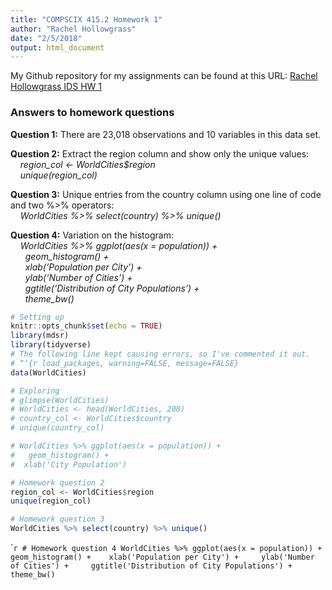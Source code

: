 ```yaml
---
title: "COMPSCIX 415.2 Homework 1"
author: "Rachel Hollowgrass"
date: "2/5/2018"
output: html_document
---
```


My Github repository for my assignments can be found at this URL: [Rachel Hollowgrass IDS HW 1](https://github.com/rachelhollowgrass/ids-hw-1)

### Answers to homework questions
**Question 1:** There are 23,018 observations and 10 variables in this data set.  
  
**Question 2:** Extract the region column and show only the unique values:  
    *region_col <- WorldCities$region*  
    *unique(region_col)*

**Question 3:** Unique entries from the country column using one line of code and two %>% operators:  
    *WorldCities %>% select(country) %>% unique()*  

**Question 4:** Variation on the histogram:  
    *WorldCities %>% ggplot(aes(x = population)) +*  
      *geom_histogram() +*  
      *xlab('Population per City') +*   
      *ylab('Number of Cities') +*  
      *ggtitle('Distribution of City Populations') +*  
      *theme_bw()*  


```r
# Setting up
knitr::opts_chunk$set(echo = TRUE)
library(mdsr)
library(tidyverse)
# The following line kept causing errors, so I've commented it out.
# “‘{r load_packages, warning=FALSE, message=FALSE}
data(WorldCities)
```

``` r
# Exploring
# glimpse(WorldCities)
# WorldCities <- head(WorldCities, 200)
# country_col <- WorldCities$country
# unique(country_col)

# WorldCities %>% ggplot(aes(x = population)) + 
#   geom_histogram() +
#  xlab('City Population')


````

```` r
# Homework question 2
region_col <- WorldCities$region
unique(region_col)
````

```` r
# Homework question 3
WorldCities %>% select(country) %>% unique()
````

```` r
# Homework question 4
WorldCities %>% ggplot(aes(x = population)) + 
   geom_histogram() +
   xlab('Population per City') + 
   ylab('Number of Cities') + 
   ggtitle('Distribution of City Populations') + 
   theme_bw()
```